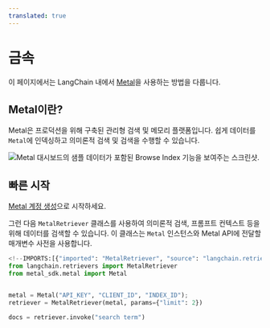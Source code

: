 ```yaml
---
translated: true
---
```


# 금속

이 페이지에서는 LangChain 내에서 [Metal](https://getmetal.io)을 사용하는 방법을 다룹니다.

## Metal이란?

Metal은 프로덕션을 위해 구축된 관리형 검색 및 메모리 플랫폼입니다. 쉽게 데이터를 `Metal`에 인덱싱하고 의미론적 검색 및 검색을 수행할 수 있습니다.

![Metal 대시보드의 샘플 데이터가 포함된 Browse Index 기능을 보여주는 스크린샷.](/img/MetalDash.png "Metal 대시보드 인터페이스")

## 빠른 시작

[Metal 계정 생성](https://app.getmetal.io/signup)으로 시작하세요.

그런 다음 `MetalRetriever` 클래스를 사용하여 의미론적 검색, 프롬프트 컨텍스트 등을 위해 데이터를 검색할 수 있습니다. 이 클래스는 `Metal` 인스턴스와 Metal API에 전달할 매개변수 사전을 사용합니다.

```python
<!--IMPORTS:[{"imported": "MetalRetriever", "source": "langchain.retrievers", "docs": "https://api.python.langchain.com/en/latest/retrievers/langchain_community.retrievers.metal.MetalRetriever.html", "title": "Metal"}]-->
from langchain.retrievers import MetalRetriever
from metal_sdk.metal import Metal


metal = Metal("API_KEY", "CLIENT_ID", "INDEX_ID");
retriever = MetalRetriever(metal, params={"limit": 2})

docs = retriever.invoke("search term")
```
